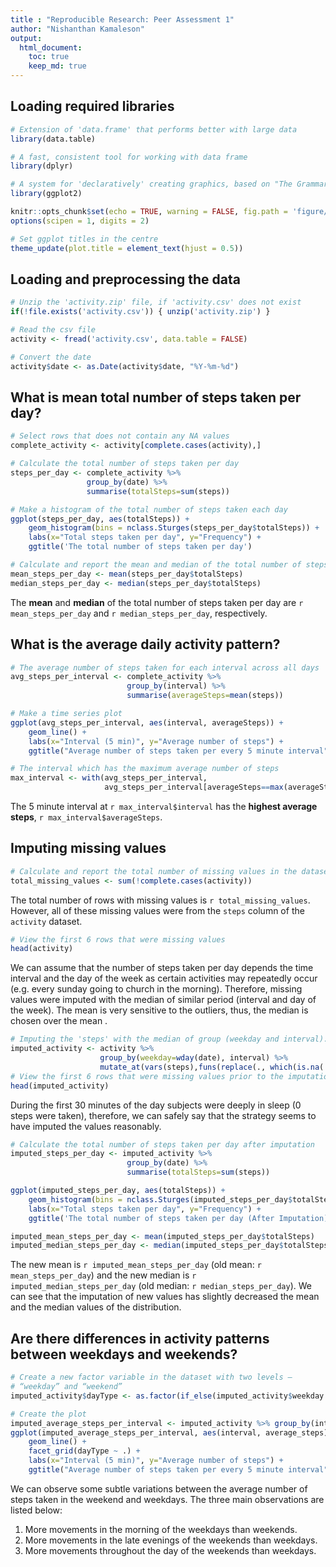 ```yaml
---
title : "Reproducible Research: Peer Assessment 1"
author: "Nishanthan Kamaleson"
output: 
  html_document:
    toc: true  
    keep_md: true
---
```


## Loading required libraries
```r
    
# Extension of 'data.frame' that performs better with large data
library(data.table)

# A fast, consistent tool for working with data frame
library(dplyr)

# A system for 'declaratively' creating graphics, based on "The Grammar of Graphics"
library(ggplot2)

```

```r
knitr::opts_chunk$set(echo = TRUE, warning = FALSE, fig.path = 'figure/')
options(scipen = 1, digits = 2)

# Set ggplot titles in the centre
theme_update(plot.title = element_text(hjust = 0.5))
```

## Loading and preprocessing the data
```r
# Unzip the 'activity.zip' file, if 'activity.csv' does not exist 
if(!file.exists('activity.csv')) { unzip('activity.zip') }

# Read the csv file
activity <- fread('activity.csv', data.table = FALSE)

# Convert the date
activity$date <- as.Date(activity$date, "%Y-%m-%d")
```

## What is mean total number of steps taken per day?
```r
# Select rows that does not contain any NA values
complete_activity <- activity[complete.cases(activity),]

# Calculate the total number of steps taken per day
steps_per_day <- complete_activity %>% 
                 group_by(date) %>% 
                 summarise(totalSteps=sum(steps))

# Make a histogram of the total number of steps taken each day
ggplot(steps_per_day, aes(totalSteps)) + 
    geom_histogram(bins = nclass.Sturges(steps_per_day$totalSteps)) +
    labs(x="Total steps taken per day", y="Frequency") +
    ggtitle('The total number of steps taken per day')
```

```r
# Calculate and report the mean and median of the total number of steps taken per day
mean_steps_per_day <- mean(steps_per_day$totalSteps)
median_steps_per_day <- median(steps_per_day$totalSteps)
```
The **mean** and **median** of the total number of steps taken per day are `r mean_steps_per_day` and `r median_steps_per_day`, respectively.

## What is the average daily activity pattern?
```r
# The average number of steps taken for each interval across all days
avg_steps_per_interval <- complete_activity %>% 
                          group_by(interval) %>%
                          summarise(averageSteps=mean(steps))

# Make a time series plot 
ggplot(avg_steps_per_interval, aes(interval, averageSteps)) +
    geom_line() + 
    labs(x="Interval (5 min)", y="Average number of steps") +
    ggtitle("Average number of steps taken per every 5 minute interval")
```

```r
# The interval which has the maximum average number of steps
max_interval <- with(avg_steps_per_interval, 
                     avg_steps_per_interval[averageSteps==max(averageSteps),])
```
The 5 minute interval at 
``r max_interval$interval`` has the **highest average steps**, 
``r max_interval$averageSteps``.

## Imputing missing values
```r
# Calculate and report the total number of missing values in the dataset 
total_missing_values <- sum(!complete.cases(activity))
```
The total number of rows with missing values is ``r total_missing_values``. However,
all of these missing values were from the ``steps`` column of the ``activity`` dataset.

```r
# View the first 6 rows that were missing values 
head(activity)
```
We can assume that the number of steps taken per day depends the time interval and the day
of the week as certain activities may repeatedly occur (e.g. every sunday going to 
church in the morning). Therefore, missing values were imputed with the median of
similar period (interval and day of the week). The mean is very sensitive to the outliers, 
thus, the median is chosen over the mean .

```r
# Imputing the 'steps' with the median of group (weekday and interval).
imputed_activity <- activity %>% 
                    group_by(weekday=wday(date), interval) %>%
                    mutate_at(vars(steps),funs(replace(., which(is.na(.)), median(., na.rm = TRUE))))
# View the first 6 rows that were missing values prior to the imputation
head(imputed_activity)
```
During the first 30 minutes of the day subjects were deeply in sleep (0 steps were taken), therefore, we can safely say that the strategy seems to have imputed the values reasonably.

```r
# Calculate the total number of steps taken per day after imputation
imputed_steps_per_day <- imputed_activity %>% 
                          group_by(date) %>%
                          summarise(totalSteps=sum(steps))

ggplot(imputed_steps_per_day, aes(totalSteps)) + 
    geom_histogram(bins = nclass.Sturges(imputed_steps_per_day$totalSteps)) +
    labs(x="Total steps taken per day", y="Frequency") +
    ggtitle('The total number of steps taken per day (After Imputation)')

imputed_mean_steps_per_day <- mean(imputed_steps_per_day$totalSteps)
imputed_median_steps_per_day <- median(imputed_steps_per_day$totalSteps)
```
The new mean is ``r imputed_mean_steps_per_day`` (old mean: ``r mean_steps_per_day``) and the new median is ``r imputed_median_steps_per_day`` (old median: ``r median_steps_per_day``). We can see that the imputation of new values has slightly decreased the mean and the median values of the distribution.

## Are there differences in activity patterns between weekdays and weekends?
```r
# Create a new factor variable in the dataset with two levels – 
# “weekday” and “weekend”
imputed_activity$dayType <- as.factor(if_else(imputed_activity$weekday %in% c(1,7), "weekend", "weekday"))

# Create the plot
imputed_average_steps_per_interval <- imputed_activity %>% group_by(interval, dayType) %>% summarise(average_steps=mean(steps))
ggplot(imputed_average_steps_per_interval, aes(interval, average_steps)) + 
    geom_line() + 
    facet_grid(dayType ~ .) + 
    labs(x="Interval (5 min)", y="Average number of steps") +
    ggtitle("Average number of steps taken per every 5 minute interval")
```

We can observe some subtle variations between the average number of steps taken in the weekend and weekdays. The three main observations are listed below:

1. More movements in the morning of the weekdays than weekends.
2. More movements in the late evenings of the weekends than weekdays.
3. More movements throughout the day of the weekends than weekdays.
